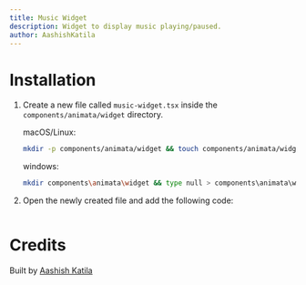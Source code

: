 ```yaml
---
title: Music Widget
description: Widget to display music playing/paused.
author: AashishKatila
---
```


<ComponentPreview name="widget-music-widget--docs" />

# Installation

1. Create a new file called `music-widget.tsx` inside the `components/animata/widget` directory.

   macOS/Linux:

   ```bash
   mkdir -p components/animata/widget && touch components/animata/widget/music-widget.tsx
   ```

   windows:

   ```bash
   mkdir components\animata\widget && type null > components\animata\widget\music-widget.tsx
   ```

2. Open the newly created file and add the following code:

```jsx file=<rootDir>/animata/widget/music-widget.tsx

```

# Credits

Built by [Aashish Katila](https://github.com/AashishKatila)
